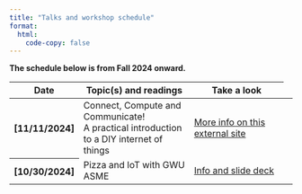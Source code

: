 ```yaml
---
title: "Talks and workshop schedule"
format: 
  html:
    code-copy: false
---
```

<html>
<head>
    <style>
        body {
            -webkit-user-select: none; /* Safari */
            -moz-user-select: none; /* Firefox */
            -ms-user-select: none; /* IE10+/Edge */
            user-select: none; /* Standard */
        }
    </style>
</head>
<body>

::: {.callout-warning appearance="simple"}
**The schedule below is from Fall 2024 onward.**
:::

<style>
        .thumbnail {
            width: 100px; 
            cursor: pointer;
        }

        #popupContainer {
            display: none;
            position: fixed;
            top: 0;
            left: 0;
            width: 100%;
            height: 100%;
            background: rgba(0, 0, 0, 0.7);
            justify-content: center;
            align-items: center;
        }

        #popupImage {
            max-width: 80%;
            max-height: 80%;
        }
    </style>

<table class="table table-hover w-auto">
  <colgroup>
    <col style="width:3%">
    <col style="width:50%">
    <col style="width:47%">
    <!-- <col style="width:32%"> -->
  </colgroup>
  <thead>
    <tr>
      <th scope="col">Date</th>
      <th scope="col">Topic(s) and readings </th>
      <th scope="col">Take a look</th>
      <!--- <th scope="col">Column heading</th> -->
    </tr>
  </thead>

  <tbody>
      <tr class="table-secondary">
      <th scope="row">[11/11/2024]</th>
      <td>
         Connect, Compute and Communicate! <br>A practical introduction to a DIY internet of things
      </td>
      <td>
        [More info on this external site](https://invitedlectures.github.io/IEEENoVA_Fall2024/)

      </td>
      <td>
      </td>
      <!--- <td>Column content</td> -->
      </tr>
      <tr class="table-secondary">
      <th scope="row">[10/30/2024]</th>
      <td>
        Pizza and IoT with GWU ASME
      </td>
      <td>
        [Info and slide deck](gwu_asme_section.qmd)
      </td>
      <td>
      </td>
      <!--- <td>Column content</td> -->
      </tr>
  </tbody>
</table>

<!-- # GWU ASME Section 
:::{.callout-note}
**Referencing the content on this webpage:**

Bulusu, Kartik V. (2025, January). MAE 6291: Internet-of-Things for Engineers. [Course lecture notes, codes and presentations]. Department of Mechanical and Aerospace Engineering, The George Washington University.
::: -->
